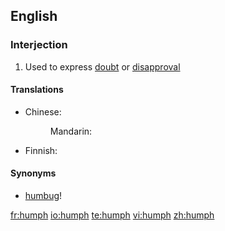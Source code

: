 ==English==

===Interjection===
{{en-intj|pos=humph!}}

# Used to express [[doubt]] or [[disapproval]]

====Translations====
{{trans-top|used to express doubt or disapproval}}
* Chinese:
*: Mandarin: {{t|zh|哼|tr=hēng|sc=Hani}}
{{trans-mid}}
* Finnish: {{t|fi|höpö-höpö}}
{{trans-bottom}}

====Synonyms====
* [[humbug]]!

[[fr:humph]]
[[io:humph]]
[[te:humph]]
[[vi:humph]]
[[zh:humph]]